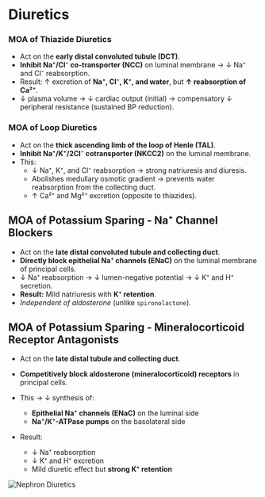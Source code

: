 # Diuretics

### MOA of Thiazide Diuretics

- Act on the **early distal convoluted tubule (DCT)**.
- **Inhibit Na⁺/Cl⁻ co-transporter (NCC)** on luminal membrane → ↓ Na⁺ and Cl⁻ reabsorption.
- Result: ↑ excretion of **Na⁺, Cl⁻, K⁺, and water**, but **↑ reabsorption of Ca²⁺**.
- ↓ plasma volume → ↓ cardiac output (initial) → compensatory ↓ peripheral resistance (sustained BP reduction).

### MOA of Loop Diuretics

- Act on the **thick ascending limb of the loop of Henle (TAL)**.
- **Inhibit Na⁺/K⁺/2Cl⁻ cotransporter (NKCC2)** on the luminal membrane.
- This:
  - ↓ Na⁺, K⁺, and Cl⁻ reabsorption → strong natriuresis and diuresis.
  - Abolishes medullary osmotic gradient → prevents water reabsorption from the collecting duct.
  - ↑ Ca²⁺ and Mg²⁺ excretion (opposite to thiazides).

## MOA of Potassium Sparing - Na⁺ Channel Blockers

- Act on the **late distal convoluted tubule and collecting duct**.
- **Directly block epithelial Na⁺ channels (ENaC)** on the luminal membrane of principal cells.
- ↓ Na⁺ reabsorption → ↓ lumen-negative potential → ↓ K⁺ and H⁺ secretion.
- **Result:** Mild natriuresis with **K⁺ retention**.
- _Independent of aldosterone_ (unlike `spironolactone`).

## MOA of Potassium Sparing - Mineralocorticoid Receptor Antagonists

- Act on the **late distal tubule and collecting duct**.
- **Competitively block aldosterone (mineralocorticoid) receptors** in principal cells.
- This → ↓ synthesis of:
  - **Epithelial Na⁺ channels (ENaC)** on the luminal side
  - **Na⁺/K⁺-ATPase pumps** on the basolateral side

- Result:
  - ↓ Na⁺ reabsorption
  - ↓ K⁺ and H⁺ excretion
  - Mild diuretic effect but **strong K⁺ retention**

![Nephron Diuretics](/pharmacology/cvs/anti-hypertensives/diuretics/nephron-diuretics.png)

